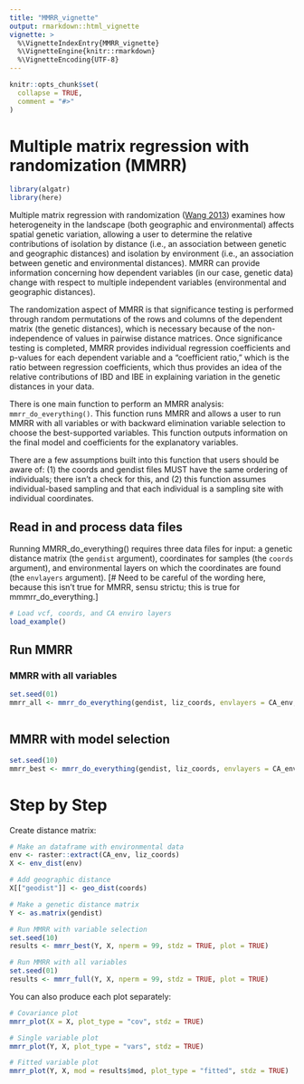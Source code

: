 ```yaml
---
title: "MMRR_vignette"
output: rmarkdown::html_vignette
vignette: >
  %\VignetteIndexEntry{MMRR_vignette}
  %\VignetteEngine{knitr::rmarkdown}
  %\VignetteEncoding{UTF-8}
---
```


```r
knitr::opts_chunk$set(
  collapse = TRUE,
  comment = "#>"
)
```

# Multiple matrix regression with randomization (MMRR)

```r
library(algatr)
library(here)
```

Multiple matrix regression with randomization ([Wang 2013](https://onlinelibrary.wiley.com/doi/full/10.1111/evo.12134)) examines how heterogeneity in the landscape (both geographic and environmental) affects spatial genetic variation, allowing a user to determine the relative contributions of isolation by distance (i.e., an association between genetic and geographic distances) and isolation by environment (i.e., an association between genetic and environmental distances). MMRR can provide information concerning how dependent variables (in our case, genetic data) change with respect to multiple independent variables (environmental and geographic distances).

The randomization aspect of MMRR is that significance testing is performed through random permutations of the rows and columns of the dependent matrix (the genetic distances), which is necessary because of the non-independence of values in pairwise distance matrices. Once significance testing is completed, MMRR provides individual regression coefficients and p-values for each dependent variable and a "coefficient ratio," which is the ratio between regression coefficients, which thus provides an idea of the relative contributions of IBD and IBE in explaining variation in the genetic distances in your data.

There is one main function to perform an MMRR analysis: `mmrr_do_everything()`. This function runs MMRR and allows a user to run MMRR with all variables or with backward elimination variable selection to choose the best-supported variables. This function outputs information on the final model and coefficients for the explanatory variables.

There are a few assumptions built into this function that users should be aware of: (1) the coords and gendist files MUST have the same ordering of individuals; there isn't a check for this, and (2) this function assumes individual-based sampling and that each individual is a sampling site with individual coordinates.

## Read in and process data files

Running MMRR_do_everything() requires three data files for input: a genetic distance matrix (the `gendist` argument), coordinates for samples (the `coords` argument), and environmental layers on which the coordinates are found (the `envlayers` argument).
[# Need to be careful of the wording here, because this isn't true for MMRR, sensu strictu; this is true for mmmrr_do_everything.]

```r
# Load vcf, coords, and CA enviro layers
load_example()
```

## Run MMRR

### MMRR with all variables

```r
set.seed(01)
mmrr_all <- mmrr_do_everything(gendist, liz_coords, envlayers = CA_env, model = "full")
  
```

## MMRR with model selection
```r
set.seed(10)
mmrr_best <- mmrr_do_everything(gendist, liz_coords, envlayers = CA_env, model = "best", nperm = 100)
```
# Step by Step

Create distance matrix:

```r
# Make an dataframe with environmental data
env <- raster::extract(CA_env, liz_coords)
X <- env_dist(env)

# Add geographic distance
X[["geodist"]] <- geo_dist(coords)

# Make a genetic distance matrix
Y <- as.matrix(gendist)

# Run MMRR with variable selection
set.seed(10)
results <- mmrr_best(Y, X, nperm = 99, stdz = TRUE, plot = TRUE)

# Run MMRR with all variables
set.seed(01)
results <- mmrr_full(Y, X, nperm = 99, stdz = TRUE, plot = TRUE)
```

You can also produce each plot separately:

```r
# Covariance plot
mmrr_plot(X = X, plot_type = "cov", stdz = TRUE)

# Single variable plot
mmrr_plot(Y, X, plot_type = "vars", stdz = TRUE)

# Fitted variable plot
mmrr_plot(Y, X, mod = results$mod, plot_type = "fitted", stdz = TRUE)
```

